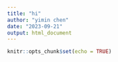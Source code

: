 ```yaml
---
title: "hi"
author: "yimin chen"
date: "2023-09-21"
output: html_document
---
```


```r
knitr::opts_chunk$set(echo = TRUE)
```



